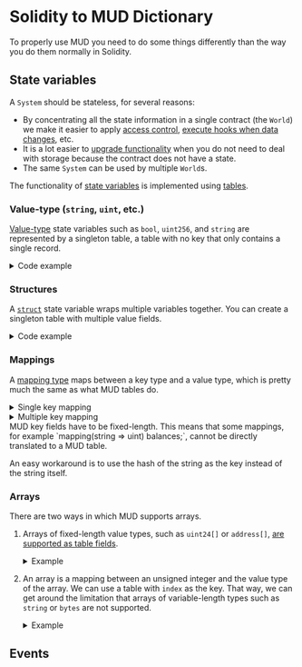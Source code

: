 
# Solidity to MUD Dictionary

To properly use MUD you need to do some things differently than the way you do them normally in Solidity.

## State variables

A `System` should be stateless, for several reasons:

- By concentrating all the state information in a single contract (the `World`) we make it easier to apply [access control](/world/namespaces-access-control), [execute hooks when data changes](/store/store-hooks), etc.
- It is a lot easier to [upgrade functionality](/cli/deploy#upgrading-a-world) when you do not need to deal with storage because the contract does not have a state.
- The same `System` can be used by multiple `World`s.

The functionality of [state variables](https://docs.soliditylang.org/en/latest/internals/layout_in_storage.html) is implemented using [tables](/store/tables).

### Value-type (`string`, `uint`, etc.)

[Value-type](https://docs.soliditylang.org/en/latest/types.html#value-types) state variables such as `bool`, `uint256`, and `string` are represented by a singleton table, a table with no key that only contains a single record.

<details>

<summary>Code example</summary>

```solidity filename="Solidity" {2}
contract Example {
  string name;
}
```

```typescript filename="MUD" {6-11}
import { defineWorld } from "@latticexyz/world";

export default defineWorld({
  namespace: "app",
  tables: {
    Name: {
      schema: {
        name: "string",
      },
      key: [],
    },
  },
});
```

</details>

### Structures

A [`struct`](https://docs.soliditylang.org/en/latest/types.html#structs) state variable wraps multiple variables together. You can create a singleton table with multiple value fields.

<details>

<summary>Code example</summary>

```solidity filename="Solidity" {2-7}
contract Example {
  struct Person {
    string name;
    address personalWallet;
    uint balance;
  }
  Person deployer;
}
```

```typescript filename="MUD" {6-13}
import { defineWorld } from "@latticexyz/world";

export default defineWorld({
  namespace: "app",
  tables: {
    Deployer: {
      schema: {
        personalWallet: "address",
        balance: "uint256",
        name: "string",
      },
      key: [],
    },
  },
});
```

</details>

### Mappings

A [mapping type](https://docs.soliditylang.org/en/latest/types.html#mapping-types) maps between a key type and a value type, which is pretty much the same as what MUD tables do.

<details>

<summary>Single key mapping</summary>

```solidity filename="Solidity" {2}
contract Example {
  mapping(address => uint) public balances;
}
```

```typescript filename="MUD" {6-12}
import { defineWorld } from "@latticexyz/world";

export default defineWorld({
  namespace: "app",
  tables: {
    Balances: {
      schema: {
        owner: "address",
        balance: "uint256",
      },
      key: ["owner"],
    },
  },
});
```

</details>

<details>

<summary>Multiple key mapping</summary>

```solidity filename="Solidity" {2}
contract Example {
  mapping(address => mapping(address => uint256)) public allowances;
}
```

```typescript filename="MUD" {6-13}
import { defineWorld } from "@latticexyz/world";

export default defineWorld({
  namespace: "app",
  tables: {
    Allowances: {
      schema: {
        owner: "address",
        spender: "address",
        balance: "uint256",
      },
      key: ["owner", "spender"],
    },
  },
});
```

</details>

<Callout type="info" emoji="📝">
  MUD key fields have to be fixed-length.
  This means that some mappings, for example `mapping(string => uint) balances;`, cannot be directly translated to a MUD table.

An easy workaround is to use the hash of the string as the key instead of the string itself.

</Callout>

### Arrays

There are two ways in which MUD supports arrays.

1. Arrays of fixed-length value types, such as `uint24[]` or `address[]`, [are supported as table fields](https://github.com/latticexyz/mud/blob/main/packages/schema-type/src/solidity/SchemaType.sol#L108-L205).

   <details>

   <summary>Example</summary>

   ```solidity filename="Solidity" {2}
   contract Example {
     bool[] listOfBooleans;
   }
   ```

   ```typescript filename="MUD" {6-11}
   import { defineWorld } from "@latticexyz/world";

   export default defineWorld({
     namespace: "app",
     tables: {
       ListOfBooleans: {
         schema: {
           values: "bool[]",
         },
         key: [],
       },
     },
   });
   ```

   </details>

1. An array is a mapping between an unsigned integer and the value type of the array.
   We can use a table with `index` as the key. That way, we can get around the limitation that arrays of variable-length types such as `string` or `bytes` are not supported.

    <details>

   {" "}
   <summary>Example</summary>

   ```solidity filename="Solidity" {2}
   contract Example {
     string[] listOfNames;
   }
   ```

   ```typescript filename="MUD" {6-12}
   import { defineWorld } from "@latticexyz/world";

   export default defineWorld({
     namespace: "app",
     tables: {
       ListOfNames: {
         schema: {
           index: "uint256",
           name: "string",
         },
         key: ["index"],
       },
     },
   });
   ```

    </details>

## Events
